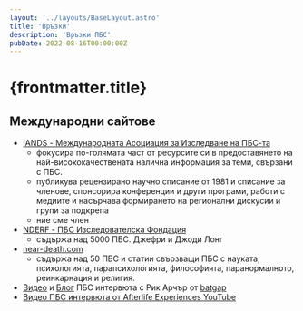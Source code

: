 ```yaml
---
layout: '../layouts/BaseLayout.astro'
title: 'Връзки'
description: 'Връзки ПБС'
pubDate: 2022-08-16T00:00:00Z
---
```


# {frontmatter.title}

## Международни сайтове

- [IANDS - Международната Асоциация за Изследване на ПБС-та](https://iands.org/)
  - фокусира по-голямата част от ресурсите си в предоставянето на най-висококачествената налична информация за теми, свързани с ПБС.
  - публикува рецензирано научно списание от 1981 и списание за членове, спонсорира конференции и други програми, работи с медиите и насърчава формирането на регионални дискусии и групи за подкрепа
  - ние сме член
- [NDERF - ПБС Изследователска Фондация](https://nderf.org/)
  - съдържа над 5000 ПБС. Джефри и Джоди Лонг
- [near-death.com](https://near-death.com/)
  - съдържа над 50 ПБС и статии свързващи ПБС с науката, психологията, парапсихологията, философията, паранормалното, реинкарнация и религия.
- [Видео](https://www.youtube.com/c/Batgap/search?query=near%20death%20experiences) и [Блог](https://batgap.com/category/nde/) ПБС интервюта с Рик Арчър от [batgap](https://batgap.com/)
- [Видео ПБС интервюта от Afterlife Experiences YouTube](https://www.youtube.com/c/AfterlifeExperiences/videos)

